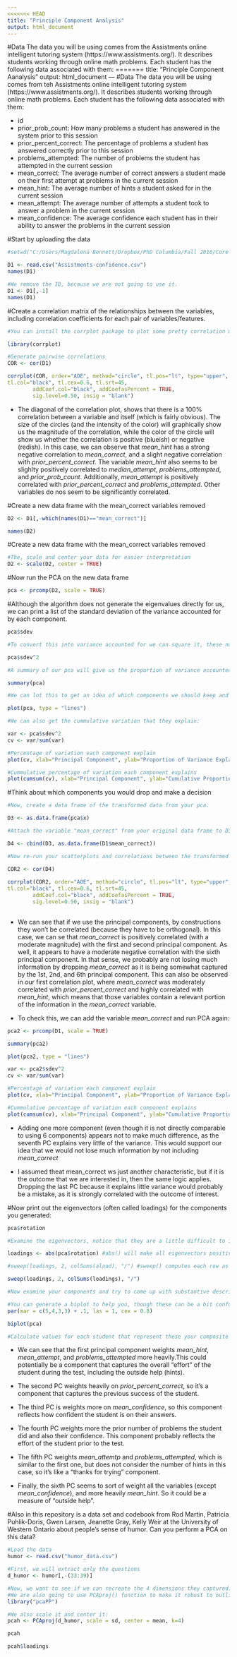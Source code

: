 ---
<<<<<<< HEAD
title: "Principle Component Analysis"
output: html_document
---
#Data
The data you will be using comes from the Assistments online intelligent tutoring system (https://www.assistments.org/). It describes students working through online math problems. Each student has the following data associated with them:
=======
title: "Principle Component Aanalysis"
output: html_document
---
#Data
The data you will be using comes from teh Assistments online intelligent tutoring system (https://www.assistments.org/). It describes students working through online math problems. Each student has the following data associated with them:

- id
- prior_prob_count: How many problems a student has answered in the system prior to this session
- prior_percent_correct: The percentage of problems a student has answered correctly prior to this session
- problems_attempted: The number of problems the student has attempted in the current session
- mean_correct: The average number of correct answers a student made on their first attempt at problems in the current session
- mean_hint: The average number of hints a student asked for in the current session
- mean_attempt: The average number of attempts a student took to answer a problem in the current session
- mean_confidence: The average confidence each student has in their ability to answer the problems in the current session

#Start by uploading the data
```{r}
#setwd("C:/Users/Magdalena Bennett/Dropbox/PhD Columbia/Fall 2016/Core Methods in EDM/assignment4")

D1 <- read.csv("Assistments-confidence.csv")
names(D1)

#We remove the ID, because we are not going to use it.
D1 <- D1[,-1]
names(D1)
```

#Create a correlation matrix of the relationships between the variables, including correlation coefficients for each pair of variables/features.

```{r}
#You can install the corrplot package to plot some pretty correlation matrices (sometimes called correlograms)

library(corrplot)

#Generate pairwise correlations
COR <- cor(D1)

corrplot(COR, order="AOE", method="circle", tl.pos="lt", type="upper",        
tl.col="black", tl.cex=0.6, tl.srt=45, 
        addCoef.col="black", addCoefasPercent = TRUE,
        sig.level=0.50, insig = "blank")
```

- The diagonal of the correlation plot, shows that there is a 100\% correlation between a variable and itself (which is fairly obvious). The size of the circles (and the intensity of the color) will graphically show us the magnitude of the correlation, while the color of the circle will show us whether the correlation is positive (blueish) or negative (redish). In this case, we can observe that *mean_hint* has a strong negative correlation to *mean_correct*, and a slight negative correlation with *prior_percent_correct*. The variable *mean_hint* also seems to be slighlty positively correlated to *median_attempt*, *problems_attempted*, and *prior_prob_count*. Additionally, *mean_attempt* is positively correlated with *prior_percent_correct* and *problems_attempted*. Other variables do nos seem to be significantly correlated.

#Create a new data frame with the mean_correct variables removed

```{r}
D2 <- D1[,-which(names(D1)=="mean_correct")]

names(D2)

```

#Create a new data frame with the mean_correct variables removed

```{r}
#The, scale and center your data for easier interpretation
D2 <- scale(D2, center = TRUE)
```

#Now run the PCA on the new data frame

```{r}
pca <- prcomp(D2, scale = TRUE)
```

#Although the algorithm does not generate the eigenvalues directly for us, we can print a list of the standard deviation of the variance accounted for by each component.

```{r}
pca$sdev

#To convert this into variance accounted for we can square it, these numbers are proportional to the eigenvalue

pca$sdev^2

#A summary of our pca will give us the proportion of variance accounted for by each component

summary(pca)

#We can lot this to get an idea of which components we should keep and which we should drop

plot(pca, type = "lines")

#We can also get the cummulative variation that they explain:

var <- pca$sdev^2
cv <- var/sum(var)

#Percentage of variation each component explain
plot(cv, xlab="Principal Component", ylab="Proportion of Variance Explained", ylim=c(0,1),type='b')

#Cummulative percentage of variation each component explains
plot(cumsum(cv), xlab="Principal Component", ylab="Cumulative Proportion of Variance Explained", ylim=c(0,1),type='b')

```

#Think about which components you would drop and make a decision

```{r}
#Now, create a data frame of the transformed data from your pca.

D3 <- as.data.frame(pca$x)

#Attach the variable "mean_correct" from your original data frame to D3.

D4 <- cbind(D3, as.data.frame(D1$mean_correct))

#Now re-run your scatterplots and correlations between the transformed data and mean_correct. If you had dropped some components would you have lost important infomation about mean_correct?

COR2 <- cor(D4)
  
corrplot(COR2, order="AOE", method="circle", tl.pos="lt", type="upper",        
tl.col="black", tl.cex=0.6, tl.srt=45, 
        addCoef.col="black", addCoefasPercent = TRUE,
        sig.level=0.50, insig = "blank")
  
```

- We can see that if we use the principal components, by constructions they won't be correlated (because they have to be orthogonal). In this case, we can se that *mean_correct* is positively correlated (with a moderate magnitude) with the first and second principal component. As well, it appears to have a moderate negative correlation with the sixth principal component. In that sense, we probably are not losing much information by dropping *mean_correct* as it is being somewhat captured by the 1st, 2nd, and 6th principal component. This can also be observed in our first correlation plot, where *mean_correct* was moderately correlated with *prior_percent_correct* and highly correlated with *mean_hint*, which means that those variables contain a relevant portion of the information in the *mean_correct* variable.

- To check this, we can add the variable *mean_correct* and run PCA again:

```{r}

pca2 <- prcomp(D1, scale = TRUE)

summary(pca2)

plot(pca2, type = "lines")

var <- pca2$sdev^2
cv <- var/sum(var)

#Percentage of variation each component explain
plot(cv, xlab="Principal Component", ylab="Proportion of Variance Explained", ylim=c(0,1),type='b')

#Cummulative percentage of variation each component explains
plot(cumsum(cv), xlab="Principal Component", ylab="Cumulative Proportion of Variance Explained", ylim=c(0,1),type='b')
```

- Adding one more component (even though it is not directly comparable to using 6 components) appears not to make much difference, as the seventh PC explains very little of the variance. This would support our idea that we would not lose much information by not including *mean_correct*

- I assumed theat mean_correct ws just another characteristic, but if it is the outcome that we are interested in, then the same logic applies. Dropping the last PC because it explains little variance would probably be a mistake, as it is strongly correlated with the outcome of interest.

#Now print out the eigenvectors (often called loadings) for the components you generated:

```{r}
pca$rotation

#Examine the eigenvectors, notice that they are a little difficult to interpret. It is much easier to make sense of them if we make them proportional within each component

loadings <- abs(pca$rotation) #abs() will make all eigenvectors positive

#sweep(loadings, 2, colSums(aload), "/") #sweep() computes each row as a proportion of the column. (There must be a way to do this with dplyr()?)

sweep(loadings, 2, colSums(loadings), "/")

#Now examine your components and try to come up with substantive descriptions of what some might represent?

#You can generate a biplot to help you, though these can be a bit confusing. They plot the transformed data by the first two components. Therefore, the axes represent the direction of maximum variance. Then mapped onto this point cloud are the original directions of the variables, depicted as red arrows. It is supposed to provide a visualization of which variables "go together". Variables that possibly represent the same underlying construct point in the same direction.  
par(mar = c(5,4,3,3) + .1, las = 1, cex = 0.8)

biplot(pca)

#Calculate values for each student that represent these your composite variables and then create a new correlogram showing their relationship to mean_correct.

```

- We can see that the first principal component weights *mean_hint*, *mean_attempt*, and *problems_attempted* more heavily.This could potentially be a component that captures the overall "effort" of the student during the test, including the outside help (hints).

- The second PC weights heavily on *prior_percent_correct*, so it's a component that captures the previous success of the student.

- The third PC is weights more on *mean_confidence*, so this component reflects how confident the student is on their answers.

- The fourth PC weights more the prior number of problems the student did and also their confidence. This component probably reflects the effort of the student prior to the test.

- The fifth PC weights *mean_attemtp* and *problems_attempted*, which is similar to the first one, but does not consider the number of hints in this case, so it's like a "thanks for trying" component.

- Finally, the sixth PC seems to sort of weight all the variables (except *mean_confidence*), and more heavily *mean_hint*. So it could be a measure of "outside help".

#Also in this repository is a data set and codebook from Rod Martin, Patricia Puhlik-Doris, Gwen Larsen, Jeanette Gray, Kelly Weir at the University of Western Ontario about people's sense of humor. Can you perform a PCA on this data?

```{r}
#Load the data
humor <- read.csv("humor_data.csv")

#First, we will extract only the questions
d_humor <- humor[,-(33:39)]

#Now, we want to see if we can recreate the 4 dimensions they captured:
#We are also going to use PCAproj() function to make it robust to outliers
library("pcaPP")

#We also scale it and center it:
pcah <- PCAproj(d_humor, scale = sd, center = mean, k=4)

pcah

pcah$loadings

```
